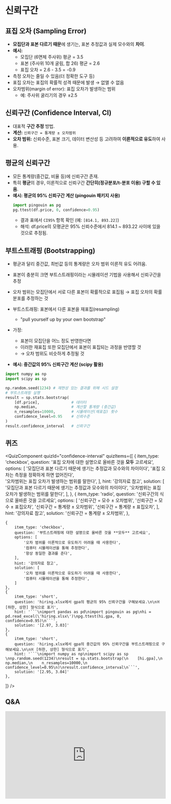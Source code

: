 # 신뢰구간

## 표집 오차 (Sampling Error)

*   **모집단과 표본 다르기 때문**에 생기는, 표본 추정값과 실제 모수와의 **차이**.
*   **예시:**
    *   모집단 (6면체 주사위) 평균 = 3.5
    *   표본 (주사위 10개 굴림, 합 26) 평균 = 2.6
    *   표집 오차 = 2.6 - 3.5 = -0.9
* 측정 오차는 줄일 수 있음(더 정확한 도구 등)
* 표집 오차는 표집의 확률적 성격 때문에 발생 → 없앨 수 없음
* 오차범위(margin of error): 표집 오차가 발생하는 범위
    * 예: 주사위 굴리기의 경우 ±2.5

## 신뢰구간 (Confidence Interval, CI)

*   대표적 **구간 추정** 방법.
*   **계산:** `신뢰구간 = 통계량 ± 오차범위`
*   **오차 범위:** 신뢰수준, 표본 크기, 데이터 변산성 등 고려하여 **이론적으로 유도**하여 사용.

## 평균의 신뢰구간

*   모든 통계량(중간값, 비율 등)에 신뢰구간 존재.
*   특히 **평균**의 경우, 이론적으로 신뢰구간 **간단히(정규분포/t-분포 이용) 구할 수 있음**.
*   **예시: 평균의 95% 신뢰구간 계산 (pingouin 패키지 사용)**
    ```python
    import pingouin as pg
    pg.ttest(df.price, 0, confidence=0.95)
    ```
    *   결과 표에서 `CI95%` 항목 확인 (예: `[814.1, 893.22]`)
    *   해석: df.price의 모평균은 95% 신뢰수준에서 814.1 ~ 893.22 사이에 있을 것으로 추정됨.

## 부트스트래핑 (Bootstrapping)

*   평균과 달리 중간값, 최빈값 등의  통계량은 오차 범위 이론적 유도 어려움.
* 표본이 충분히 크면 부트스트래핑이라는 시뮬레이션 기법을 사용해서 신뢰구간을 추정
* 오차 범위는 모집단에서 서로 다른 표본이 확률적으로 표집됨 → 표집 오차의 확률 분포를 추정하는 것
* 부트스트래핑: 표본에서 다른 표본을 재표집(resampling)
    * "pull yourself up by your own bootstrap"
* 가정:
    * 표본이 모집단을 어느 정도 반영한다면
    * 이러한 재표집 또한 모집단에서 표본이 표집되는 과정을 반영할 것 
    * → 오차 범위도 비슷하게 추정될 것

*   **예시: 중간값의 95% 신뢰구간 계산 (scipy 활용)**
```python
import numpy as np
import scipy as sp 

np.random.seed(1234) # 재현성 있는 결과를 위해 시드 설정
# 부트스트래핑 실행
result = sp.stats.bootstrap(
    [df.price],              # 데이터
    np.median,               # 계산할 통계량 (중간값)
    n_resamples=10000,       # 시뮬레이션(재표집) 횟수
    confidence_level=0.95    # 신뢰수준
)
result.confidence_interval   # 신뢰구간
```

## 퀴즈


<QuizComponent quizId="confidence-interval" quizItems={[
    {
        item_type: 'checkbox',
        question: '표집 오차에 대한 설명으로 올바른 것을 **모두** 고르세요',
        options: [
            '모집단과 표본 다르기 때문에 생기는 추정값과 모수와의 차이이다',
            '표집 오차는 측정을 정확하게 하면 없어진다',    
            '오차범위는 표집 오차가 발생하는 범위를 말한다',
        ],
        hint: '강의자료 참고',
        solution: [
            '모집단과 표본 다르기 때문에 생기는 추정값과 모수와의 차이이다',
            '오차범위는 표집 오차가 발생하는 범위를 말한다',
        ],
    },
    {
        item_type: 'radio',
        question: '신뢰구간의 식으로 올바른 것을 고르세요',
        options: [
            '신뢰구간 = 모수 ± 오차범위',
            '신뢰구간 = 모수 ± 표집오차',
            '신뢰구간 = 통계량 ± 오차범위',
            '신뢰구간 = 통계량 ± 표집오차',
        ],
        hint: '강의자료 참고',
        solution: '신뢰구간 = 통계량 ± 오차범위',
    },
    
    {
        item_type: 'checkbox',
        question: '부트스트래핑에 대한 설명으로 올바른 것을 **모두** 고르세요',
        options: [
            '오차 범위를 이론적으로 유도하기 어려울 때 사용한다',
            '컴퓨터 시뮬레이션을 통해 추정한다',
            '항상 동일한 결과를 준다',
        ],
        hint: '강의자료 참고',
        solution: [
            '오차 범위를 이론적으로 유도하기 어려울 때 사용한다',
            '컴퓨터 시뮬레이션을 통해 추정한다',
        ]
    },
    {
        item_type: 'short',
        question: 'hiring.xlsx에서 gpa의 평균의 95% 신뢰구간을 구해보세요.\n\n※ [하한, 상한] 형식으로 표기',
        hint: '```\nimport pandas as pd\nimport pingouin as pg\nhi = pd.read_excel(\'hiring.xlsx\')\npg.ttest(hi.gpa, 0, confidence=0.95)\n```',
        solution: '[2.97, 3.03]'
    },
    {
        item_type: 'short',
        question: 'hiring.xlsx에서 gpa의 중간값의 95% 신뢰구간을 부트스트래핑으로 구해보세요.\n\n※ [하한, 상한] 형식으로 표기',
        hint: '```\nimport numpy as np\nimport scipy as sp \nnp.random.seed(1234)\nresult = sp.stats.bootstrap(\n    [hi.gpa],\n    np.median,\n    n_resamples=10000,\n    confidence_level=0.95\n)\nresult.confidence_interval\n```',
        solution: '[2.95, 3.04]'
    },
]} />

## Q&A
<iframe src="https://tally.so/embed/wbOOKg?alignLeft=1&hideTitle=1&transparentBackground=1&dynamicHeight=0" loading="lazy" width="100%" height="274" frameborder="0" marginheight="0" marginwidth="0" title="Q&A"></iframe>
